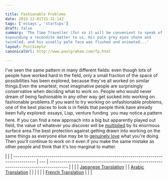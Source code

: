 ```yaml
---

title: Fashionable Problems
date: 2019-12-01T15:32:14Z
tags: ['essays', 'startups']
draft: false
summary: 'The Time Traveller (for so it will be convenient to speak of him) was
expounding a recondite matter to us. His pale grey eyes shone and
twinkled, and his usually pale face was flushed and animated...'
layout: PostSimple
canonicalUrl: http://www.paulgraham.com/fp.html

---
```


I've seen the same pattern in many different fields: even though
lots of people have worked hard in the field, only a small fraction
of the space of possibilities has been explored, because they've
all worked on similar things.Even the smartest, most imaginative people are surprisingly
conservative when deciding what to work on. People who would never
dream of being fashionable in any other way get sucked into working
on fashionable problems.If you want to try working on unfashionable problems, one of the
best places to look is in fields that people think have already been
fully explored: essays, Lisp, venture funding  you may notice a
pattern here. If you can find a new approach into a big but apparently
played out field, the value of whatever you discover will be
[multiplied](sun.html) by its enormous surface area.The best protection against getting drawn into working on the same
things as everyone else may be to [genuinely
love](genius.html) what you're doing.
Then you'll continue to work on it even if you make the same mistake
as other people and think that it's too marginal to matter.

|                                                                                           |
| ----------------------------------------------------------------------------------------- | --- | --------------------------------------------------------------------------------------- |
|                                                                                           |
| [Japanese Translation](https://note.com/tokyojack/n/n2cd5fc7b8eeb)                        |     | [Arabic Translation](https://tldrarabiccontents.blogspot.com/2020/01/blog-post_73.html) |
|                                                                                           |
|                                                                                           |
| [French Translation](https://corrigan2.blogspot.com/p/problemes-la-mode-paul-graham.html) |
|                                                                                           |
